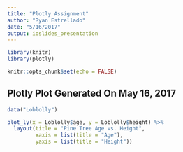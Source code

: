```yaml
---
title: "Plotly Assignment"
author: "Ryan Estrellado"
date: "5/16/2017"
output: ioslides_presentation
---
```


```r
library(knitr)
library(plotly)
```

```r
knitr::opts_chunk$set(echo = FALSE)
```

## Plotly Plot Generated On May 16, 2017

```r
data("Loblolly")

plot_ly(x = Loblolly$age, y = Loblolly$height) %>% 
  layout(title = "Pine Tree Age vs. Height", 
         xaxis = list(title = "Age"), 
         yaxis = list(title = "Height"))
```


